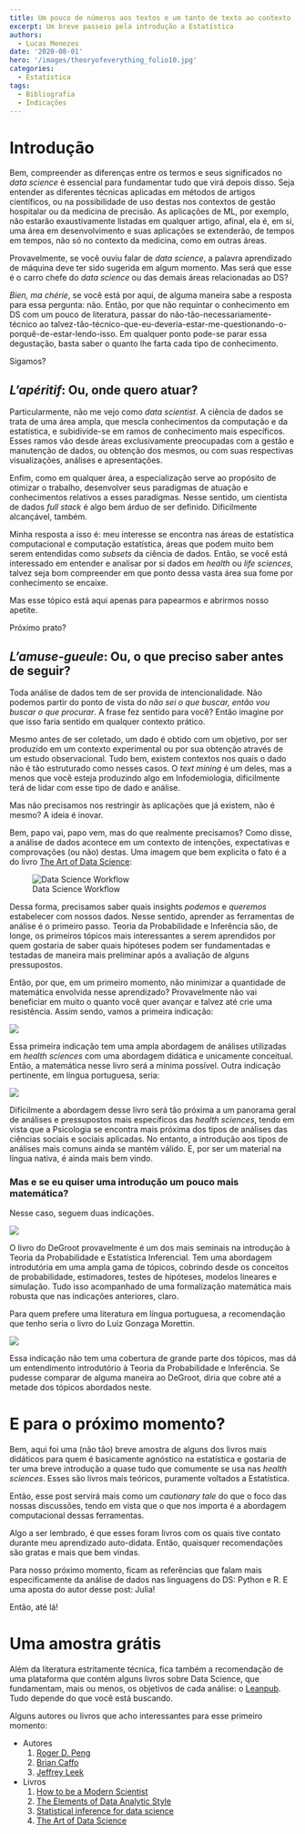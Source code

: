 ```yaml
---
title: Um pouco de números aos textos e um tanto de texto ao contexto
excerpt: Um breve passeio pela introdução a Estatística
authors: 
  - Lucas Menezes
date: '2020-08-01'
hero: '/images/theoryofeverything_folio10.jpg'
categories:
  - Estatística
tags:
  - Bibliografia
  - Indicações
---
```


# Introdução

Bem, compreender as diferenças entre os termos e seus significados no _data science_ é essencial para fundamentar tudo que virá depois disso. Seja entender as diferentes técnicas aplicadas em métodos de artigos científicos, ou na possibilidade de uso destas nos contextos de gestão hospitalar ou da medicina de precisão. As aplicações de ML, por exemplo, não estarão exaustivamente listadas em qualquer artigo, afinal, ela é, em si, uma área em desenvolvimento e suas aplicações se extenderão, de tempos em tempos, não só no contexto da medicina, como em outras áreas.

Provavelmente, se você ouviu falar de _data science_, a palavra aprendizado de máquina deve ter sido sugerida em algum momento. Mas será que esse é o carro chefe do _data science_ ou das demais áreas relacionadas ao DS?

_Bien, ma chérie_, se você está por aqui, de alguma maneira sabe a resposta para essa pergunta: não. Então, por que não requintar o conhecimento em DS com um pouco de literatura, passar do não-tão-necessariamente-técnico ao talvez-tão-técnico-que-eu-deveria-estar-me-questionando-o-porquê-de-estar-lendo-isso. Em qualquer ponto pode-se parar essa degustação, basta saber o quanto lhe farta cada tipo de conhecimento.

Sigamos?


## _L'apéritif_: Ou, onde quero atuar?

Particularmente, não me vejo como _data scientist_. A ciência de dados se trata de uma área ampla, que mescla conhecimentos da computação e da estatística, e subidivide-se em ramos de conhecimento mais específicos. Esses ramos vão desde áreas exclusivamente preocupadas com a gestão e manutenção de dados, ou obtenção dos mesmos, ou com suas respectivas visualizações, análises e apresentações.

Enfim, como em qualquer área, a especialização serve ao propósito de otimizar o trabalho, desenvolver seus paradigmas de atuação e conhecimentos relativos a esses paradigmas. Nesse sentido, um cientista de dados _full stack_ é algo bem árduo de ser definido. Dificilmente alcançável, também.

Minha resposta a isso é: meu interesse se encontra nas áreas de estatística computacional e computação estatística, áreas que podem muito bem serem entendidas como _subsets_ da ciência de dados. Então, se você está interessado em entender e analisar por si dados em _health_ ou _life sciences_, talvez seja bom compreender em que ponto dessa vasta área sua fome por conhecimento se encaixe.

Mas esse tópico está aqui apenas para papearmos e abrirmos nosso apetite.

Próximo prato?


## _L’amuse-gueule_: Ou, o que preciso saber antes de seguir?

Toda análise de dados tem de ser provida de intencionalidade. Não podemos partir do ponto de vista do _não sei o que buscar, então vou buscar o que procurar_. A frase fez sentido para você? Então imagine por que isso faria sentido em qualquer contexto prático.

Mesmo antes de ser coletado, um dado é obtido com um objetivo, por ser produzido em um contexto experimental ou por sua obtenção através de um estudo observacional. Tudo bem, existem contextos nos quais o dado não é tão estruturado como nesses casos. O _text mining_ é um deles, mas a menos que você esteja produzindo algo em Infodemiologia, dificilmente terá de lidar com esse tipo de dado e análise.

Mas não precisamos nos restringir às aplicações que já existem, não é mesmo? A ideia é inovar.

Bem, papo vai, papo vem, mas do que realmente precisamos? Como disse, a análise de dados acontece em um contexto de intenções, expectativas e comprovações (ou não) destas. Uma imagem que bem explicita o fato é a do livro [The Art of Data Science](https://leanpub.com/artofdatascience):

![Data Science Workflow](/images/2_1_Full_Intro-to-Data-Science-e1486482232872-776x1024.jpg)

Dessa forma, precisamos saber quais insights _podemos_ e _queremos_ estabelecer com nossos dados. Nesse sentido, aprender as ferramentas de análise é o primeiro passo. Teoria da Probabilidade e Inferência são, de longe, os primeiros tópicos mais interessantes a serem aprendidos por quem gostaria de saber quais hipóteses podem ser fundamentadas e testadas de maneira mais preliminar após a avaliação de alguns pressupostos.

Então, por que, em um primeiro momento, não minimizar a quantidade de matemática envolvida nesse aprendizado? Provavelmente não vai beneficiar em muito o quanto você quer avançar e talvez até crie uma resistência. Assim sendo, vamos a primeira indicação:

![](/images/413+hqWm2hL._SX258_BO1,204,203,200_.jpg)

Essa primeira indicação tem uma ampla abordagem de análises utilizadas em _health sciences_ com uma abordagem didática e unicamente conceitual. Então, a matemática nesse livro será a mínima possível. Outra indicação pertinente, em língua portuguesa, seria:

![](/images/51mDB+5MPKL.jpg)

Dificilmente a abordagem desse livro será tão próxima a um panorama geral de análises e pressupostos mais específicos das _health sciences_, tendo em vista que a Psicologia se encontra mais próxima dos tipos de análises das ciências sociais e sociais aplicadas. No entanto, a introdução aos tipos de análises mais comuns ainda se mantém válido. E, por ser um material na língua nativa, é ainda mais bem vindo.


### Mas e se eu quiser uma introdução um pouco mais matemática?

Nesse caso, seguem duas indicações.

![](/images/517HnCGznHL.jpg)

O livro do DeGroot provavelmente é um dos mais seminais na introdução à Teoria da Probabilidade e Estatística Inferencial. Tem uma abordagem introdutória em uma ampla gama de tópicos, cobrindo desde os conceitos de probabilidade, estimadores, testes de hipóteses, modelos lineares e simulação. Tudo isso acompanhado de uma formalização matemática mais robusta que nas indicações anteriores, claro.

Para quem prefere uma literatura em língua portuguesa, a recomendação que tenho seria o livro do Luiz Gonzaga Morettin.

![](/images/41GvpFFPaQL._SX352_BO1,204,203,200_.jpg)

Essa indicação não tem uma cobertura de grande parte dos tópicos, mas dá um entendimento introdutório à Teoria da Probabilidade e Inferência. Se pudesse comparar de alguma maneira ao DeGroot, diria que cobre até a metade dos tópicos abordados neste.


# E para o próximo momento?

Bem, aqui foi uma (não tão) breve amostra de alguns dos livros mais didáticos para quem é basicamente agnóstico na estatística e gostaria de ter uma breve introdução a quase tudo que comumente se usa nas _health sciences_. Esses são livros mais teóricos, puramente voltados a Estatística.

Então, esse post servirá mais como um _cautionary tale_ do que o foco das nossas discussões, tendo em vista que o que nos importa é a abordagem computacional dessas ferramentas.

Algo a ser lembrado, é que esses foram livros com os quais tive contato durante meu aprendizado auto-didata. Então, quaisquer recomendações são gratas e mais que bem vindas.

Para nosso próximo momento, ficam as referências que falam mais especificamente da análise de dados nas linguagens do DS: Python e R. E uma aposta do autor desse post: Julia!

Então, até lá!


# Uma amostra grátis

Além da literatura estritamente técnica, fica também a recomendação de uma plataforma que contém alguns livros sobre Data Science, que fundamentam, mais ou menos, os objetivos de cada análise: o [Leanpub](https://leanpub.com/). Tudo depende do que você está buscando.

Alguns autores ou livros que acho interessantes para esse primeiro momento:

- Autores
    1. [Roger D. Peng](https://leanpub.com/bookstore/book?search=roger%20d.%20peng)
    2. [Brian Caffo](https://leanpub.com/bookstore/book?search=brian%20caffo)
    3. [Jeffrey Leek](https://leanpub.com/bookstore/book?search=leek)

- Livros
    1. [How to be a Modern Scientist](https://leanpub.com/modernscientist)
    2. [The Elements of Data Analytic Style](https://leanpub.com/datastyle)
    3. [Statistical inference for data science](https://leanpub.com/LittleInferenceBook)
    4. [The Art of Data Science](https://leanpub.com/artofdatascience)
